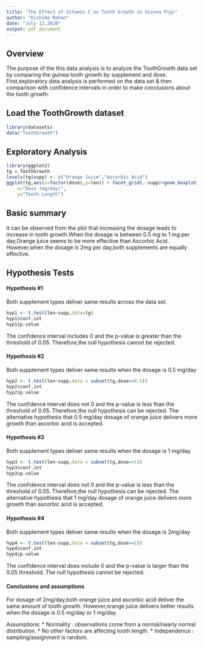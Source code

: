 ---
title: "The Effect of Vitamin C on Tooth Growth in Guinea Pigs"
author: "Kishibe Rohan"
date: "July 12,2020"
output: pdf_document
---

## Overview
The purpose of the this data analysis is to analyze the ToothGrowth data set by
comparing the guinea tooth growth by supplement and dose. First,exploratory data analysis is performed on the data set & then comparison with
confidence intervals in order to make conclusions about the tooth growth.

## Load the ToothGrowth dataset 

```{r}
library(datasets)
data("ToothGrowth")
```

## Exploratory Analysis

```{r,echo = TRUE}
library(ggplot2)
tg = ToothGrowth
levels(tg$supp) <- c("Orange Juice","Ascorbic Acid")
ggplot(tg,aes(x=factor(dose),y=len)) + facet_grid(.~supp)+geom_boxplot(aes(fill=supp)) + labs(title="Teeth length by dosage for each type of supplement", 
    x="Dose (mg/day)",
    y="Teeth Length")
```

## Basic summary
It can be observed from the plot that increasing the dosage leads to increase in tooth growth.When the dosage is between 0.5 mg to 1 mg per day,Orange juice seems to be more effective than Ascorbic Acid. However,when the dosage is 2mg per day,both supplements are equally effective.

## Hypothesis Tests
#### Hypothesis #1
Both supplement types deliver same results across the data set.

```{r}
hyp1 <- t.test(len~supp,data=tg)
hyp1$conf.int
hyp1$p.value
```
The confidence interval includes 0 and the p-value is greater than the threshold of 0.05. Therefore,the null hypothesis cannot be rejected.

#### Hypothesis #2
Both supplement types deliver same results when the dosage is 0.5 mg/day

```{r}
hyp2 <- t.test(len~supp,data = subset(tg,dose==0.5))
hyp2$conf.int
hyp2$p.value
```
The confidence interval does not 0 and the p-value is less than the threshold of 0.05. Therefore,the null hypothesis can be rejected.
The alternative hypothesis that 0.5 mg/day dosage of orange juice delivers more growth than ascorbic acid is accepted.

#### Hypothesis #3
Both supplement types deliver same results when the dosage is 1 mg/day


```{r}
hyp3 <- t.test(len~supp,data = subset(tg,dose==1))
hyp3$conf.int
hyp3$p.value
```
The confidence interval does not 0 and the p-value is less than the threshold of 0.05. Therefore,the null hypothesis can be rejected.
The alternative hypothesis that 1 mg/day dosage of orange juice delivers more growth than ascorbic acid is accepted.

#### Hypothesis #4
Both supplement types deliver same results when the dosage is 2mg/day


```{r}
hyp4 <- t.test(len~supp,data = subset(tg,dose==2))
hyp4$conf.int
hyp4$p.value
```
The confidence interval does include 0 and the p-value is larger than the 
0.05 threshold. The null hypothesis cannot be rejected.


#### Conclusions and assumptions
For dosage of 2mg/day,both orange juice and ascorbic acid deliver the same amount of tooth growth. However,orange juice delivers better results when the dosage is 0.5 mg/day or 1 mg/day.

Assumptions:
* Normality : observations come from a normal/nearly normal distribution. 
* No other factors are affecting tooth length.
* Independence : sampling/assignment is random.
